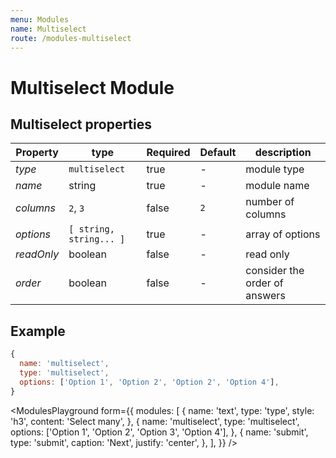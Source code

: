```yaml
---
menu: Modules
name: Multiselect
route: /modules-multiselect
---
```



# Multiselect Module

## Multiselect properties

| Property       | type           | Required | Default | description  |
| -------------- | -------------- | -------- | --------| ------------ |
| *type*         | `multiselect`  | true     | -       | module type  |
| *name*         | string         | true     | -       | module name  |
| *columns*      | `2`, `3`       | false    | `2`     | number of columns  |
| *options*      | `[ string, string... ]`   | true   | -     | array of options   |
| *readOnly*     | boolean        | false    | -       | read only    |
| *order*        | boolean        | false    | -       | consider the order of answers  |

## Example
```jsx
{
  name: 'multiselect',
  type: 'multiselect',
  options: ['Option 1', 'Option 2', 'Option 2', 'Option 4'],
}
```


<ModulesPlayground
  form={{
    modules: [
      {
        name: 'text',
        type: 'type',
        style: 'h3',
        content: 'Select many',
      },
      {
        name: 'multiselect',
        type: 'multiselect',
        options: ['Option 1', 'Option 2', 'Option 3', 'Option 4'],
      },
      {
        name: 'submit',
        type: 'submit',
        caption: 'Next',
        justify: 'center',
      },
    ],
  }}
/>
